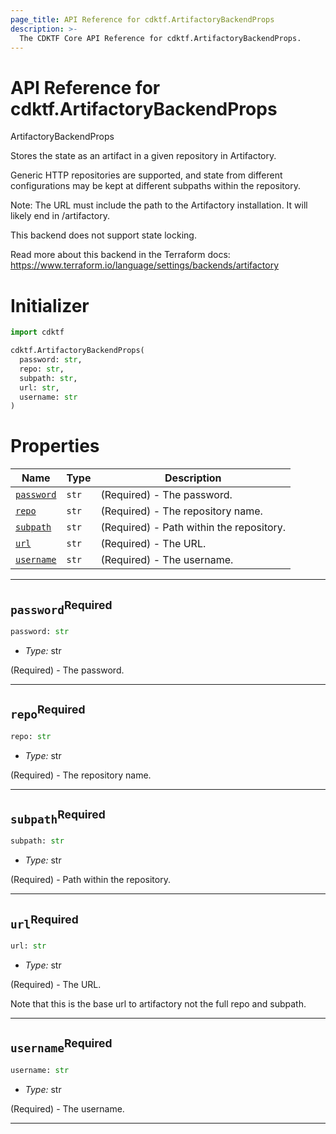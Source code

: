 ```yaml
---
page_title: API Reference for cdktf.ArtifactoryBackendProps
description: >-
  The CDKTF Core API Reference for cdktf.ArtifactoryBackendProps.
---
```


<!-- This file is generated through yarn generate-docs -->

# API Reference for cdktf.ArtifactoryBackendProps

   ArtifactoryBackendProps <a name="ArtifactoryBackendProps" id="cdktf.ArtifactoryBackendProps"></a>
  
  Stores the state as an artifact in a given repository in Artifactory.
  
  Generic HTTP repositories are supported, and state from different configurations
  may be kept at different subpaths within the repository.
  
  Note: The URL must include the path to the Artifactory installation.
  It will likely end in /artifactory.
  
  This backend does not support state locking.
  
  Read more about this backend in the Terraform docs:
  https://www.terraform.io/language/settings/backends/artifactory
  
  # Initializer <a name="Initializer" id="cdktf.ArtifactoryBackendProps.Initializer"></a>
  
  ```python
  import cdktf
  
  cdktf.ArtifactoryBackendProps(
    password: str,
    repo: str,
    subpath: str,
    url: str,
    username: str
  )
  ```
  
  # Properties <a name="Properties" id="Properties"></a>
  
  | **Name** | **Type** | **Description** |
  | --- | --- | --- |
  | <code><a href="#cdktf.ArtifactoryBackendProps.property.password">password</a></code> | <code>str</code> | (Required) - The password. |
  | <code><a href="#cdktf.ArtifactoryBackendProps.property.repo">repo</a></code> | <code>str</code> | (Required) - The repository name. |
  | <code><a href="#cdktf.ArtifactoryBackendProps.property.subpath">subpath</a></code> | <code>str</code> | (Required) - Path within the repository. |
  | <code><a href="#cdktf.ArtifactoryBackendProps.property.url">url</a></code> | <code>str</code> | (Required) - The URL. |
  | <code><a href="#cdktf.ArtifactoryBackendProps.property.username">username</a></code> | <code>str</code> | (Required) - The username. |
  
  ---
  
  ## `password`<sup>Required</sup> <a name="password" id="cdktf.ArtifactoryBackendProps.property.password"></a>
  
  ```python
  password: str
  ```
  
  - *Type:* str
  
  (Required) - The password.
  
  ---
  
  ## `repo`<sup>Required</sup> <a name="repo" id="cdktf.ArtifactoryBackendProps.property.repo"></a>
  
  ```python
  repo: str
  ```
  
  - *Type:* str
  
  (Required) - The repository name.
  
  ---
  
  ## `subpath`<sup>Required</sup> <a name="subpath" id="cdktf.ArtifactoryBackendProps.property.subpath"></a>
  
  ```python
  subpath: str
  ```
  
  - *Type:* str
  
  (Required) - Path within the repository.
  
  ---
  
  ## `url`<sup>Required</sup> <a name="url" id="cdktf.ArtifactoryBackendProps.property.url"></a>
  
  ```python
  url: str
  ```
  
  - *Type:* str
  
  (Required) - The URL.
  
  Note that this is the base url to artifactory not the full repo and subpath.
  
  ---
  
  ## `username`<sup>Required</sup> <a name="username" id="cdktf.ArtifactoryBackendProps.property.username"></a>
  
  ```python
  username: str
  ```
  
  - *Type:* str
  
  (Required) - The username.
  
  ---
  
